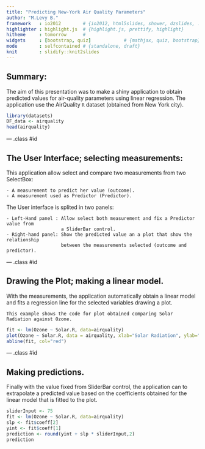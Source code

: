 ```yaml
---
title: "Predicting New-York Air Quality Parameters"
author: "M.Levy B."
framework   : io2012        # {io2012, html5slides, shower, dzslides, ...}
highlighter : highlight.js  # {highlight.js, prettify, highlight}
hitheme     : tomorrow      # 
widgets     : [bootstrap, quiz]            # {mathjax, quiz, bootstrap}
mode        : selfcontained # {standalone, draft}
knit        : slidify::knit2slides
---
```


## Summary:

The aim of this presentation was to make a shiny application to obtain predicted values
for air-quality parameters using linear regression. The application use the AirQuality `R` 
dataset (obtained from New York city). 
 
    
```r
library(datasets)
DF_data <- airquality
head(airquality)
```

--- .class #id 

## The User Interface; selecting measurements:

This application allow select and compare two measurements from two SelectBox: 

    - A measurement to predict her value (outcome).
    - A measurement used as Predictor (Predictor).

The User interface is splited in two panels:

    - Left-Hand panel : Allow select both measurement and fix a Predictor value from
                        a SliderBar control.
    - Right-hand panel: Show the predicted value an a plot that show the relationship 
                        between the measurements selected (outcome and predictor).

--- .class #id 

## Drawing the Plot; making a linear model. 

With the measurements, the application automatically obtain a linear model 
and fits a regression line for the selected variables drawing a plot.  

    This example shows the code for plot obtained comparing Solar Radiation against Ozone.  
    
```r
fit <- lm(Ozone ~ Solar.R, data=airquality)
plot(Ozone ~ Solar.R, data = airquality, xlab="Solar Radiation", ylab="Ozone")
abline(fit, col="red")
```


--- .class #id 

## Making predictions. 

Finally with the value fixed from SliderBar control, the application can to extrapolate a
predicted value based on the coefficients obtained for the linear model that is fitted to the plot.


```r
sliderInput <- 75
fit <- lm(Ozone ~ Solar.R, data=airquality)
slp <- fit$coeff[2]
yint <- fit$coeff[1]
prediction <- round(yint + slp * sliderInput,2)
prediction
```
